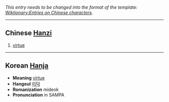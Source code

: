 ''This entry needs to be changed into the format of the template: [[Wiktionary:Entries on Chinese characters]].''
----

== Chinese [[Hanzi]] ==
# [[virtue]]

----

== Korean [[Hanja]] ==
* '''Meaning''' [[virtue]]
* '''Hangeul''' [[미덕]]
* '''Romanization''' mideok
* '''Pronunciation''' in SAMPA